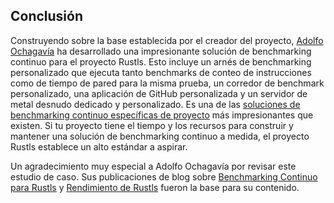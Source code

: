 ## Conclusión
Construyendo sobre la base establecida por el creador del proyecto,
[Adolfo Ochagavía][aochagavia] ha desarrollado una impresionante solución de benchmarking continuo para el proyecto Rustls.
Esto incluye un arnés de benchmarking personalizado que ejecuta tanto benchmarks de conteo de instrucciones como de tiempo de pared para la misma prueba,
un corredor de benchmark personalizado, una aplicación de GitHub personalizada y un servidor de metal desnudo dedicado y personalizado.
Es una de las [soluciones de benchmarking continuo específicas de proyecto][prior art] más impresionantes que existen.
Si tu proyecto tiene el tiempo y los recursos para construir y mantener una solución de benchmarking continuo a medida,
el proyecto Rustls establece un alto estándar a aspirar.

Un agradecimiento muy especial a Adolfo Ochagavía por revisar este estudio de caso.
Sus publicaciones de blog sobre [Benchmarking Continuo para Rustls][Continuous benchmarking for rustls]
y [Rendimiento de Rustls][rustls performance] fueron la base para su contenido.

[aochagavia]: https://github.com/aochagavia
[prior art]: /docs/es/reference/prior-art/#project-specific
[Continuous benchmarking for rustls]: https://ochagavia.nl/blog/continuous-benchmarking-for-rustls/
[rustls performance]: https://www.memorysafety.org/blog/rustls-performance/